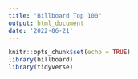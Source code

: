 ```yaml
---
title: "Billboard Top 100"
output: html_document
date: '2022-06-21'
---
```


```r
knitr::opts_chunk$set(echo = TRUE)
library(billboard)
library(tidyverse)
```

